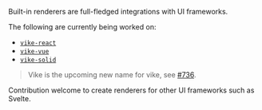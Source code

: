 
Built-in renderers are full-fledged integrations with UI frameworks.

The following <Link text="integrations" href="/vike-packages" /> are currently being worked on:
 - [`vike-react`](https://github.com/vikejs/vike-react)
 - [`vike-vue`](https://github.com/vikejs/vike-vue)
 - [`vike-solid`](https://github.com/magne4000/vike-solid)

> Vike is the upcoming new name for vike, see [#736](https://github.com/vikejs/vike/issues/736).

Contribution welcome to create renderers for other UI frameworks such as Svelte.
